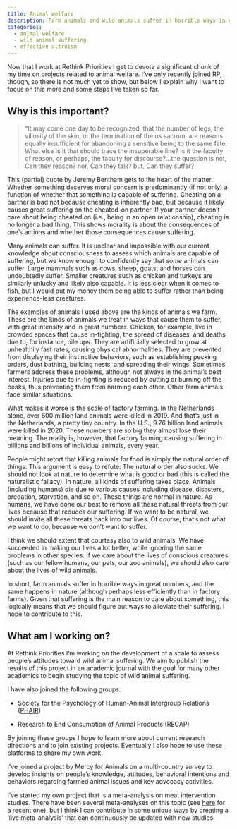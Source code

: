 ```yaml
---
title: Animal welfare
description: Farm animals and wild animals suffer in horrible ways in great numbers. At Rethink Priorities, I contribute to various projects aimed at addressing this important problem.
categories: 
  - animal welfare
  - wild animal suffering
  - effective altruism
---
```


Now that I work at Rethink Priorities I get to devote a significant chunk of my time on projects related to animal welfare. I've only recently joined RP, though, so there is not much yet to show, but below I explain why I want to focus on this more and some steps I've taken so far.

## Why is this important?

> "It may come one day to be recognized, that the number of legs, the villosity of the skin, or the termination of the os sacrum, are reasons equally insufficient for abandoning a sensitive being to the same fate. What else is it that should trace the insuperable line? Is it the faculty of reason, or perhaps, the faculty for discourse?...the question is not, Can they reason? nor, Can they talk? but, Can they suffer?

This (partial) quote by Jeremy Bentham gets to the heart of the matter. Whether something deserves moral concern is predominantly (if not only) a function of whether that something is capable of suffering. Cheating on a partner is bad not because cheating is inherently bad, but because it likely causes great suffering on the cheated-on partner. If your partner doesn't care about being cheated on (i.e., being in an open relationship), cheating is no longer a bad thing. This shows morality is about the consequences of one's actions and whether those consequences cause suffering.

Many animals can suffer. It is unclear and impossible with our current knowledge about consciousness to assess which animals are capable of suffering, but we know enough to confidently say that *some* animals can suffer. Large mammals such as cows, sheep, goats, and horses can undoubtedly suffer. Smaller creatures such as chicken and turkeys are similarly unlucky and likely also capable. It is less clear when it comes to fish, but I would put my money them being able to suffer rather than being experience-less creatures.

The examples of animals I used above are the kinds of animals we farm. These are the kinds of animals we treat in ways that cause them to suffer, with great intensity and in great numbers. Chicken, for example, live in crowded spaces that cause in-fighting, the spread of diseases, and deaths due to, for instance, pile ups. They are artificially selected to grow at unhealthily fast rates, causing physical abnormalities. They are prevented from displaying their instinctive behaviors, such as establishing pecking orders, dust bathing, building nests, and spreading their wings. Sometimes farmers address these problems, although not always in the animal's best interest. Injuries due to in-fighting is reduced by cutting or burning off the beaks, thus preventing them from harming each other. Other farm animals face similar situations.

What makes it worse is the scale of factory farming. In the Netherlands alone, over 600 million land animals were killed in 2019. And that's just in the Netherlands, a pretty tiny country. In the U.S., 9.76 billion land animals were killed in 2020. These numbers are so big they almost lose their meaning. The reality is, however, that factory farming causing suffering in billions and billions of individual animals, every year.

People might retort that killing animals for food is simply the natural order of things. This argument is easy to refute: The natural order also sucks. We should not look at nature to determine what is good or bad (this is called the naturalistic fallacy). In nature, all kinds of suffering takes place. Animals (including humans) die due to various causes including disease, disasters, predation, starvation, and so on. These things are normal in nature. As humans, we have done our best to remove all these natural threats from our lives because that reduces our suffering. If we want to be natural, we should invite all these threats back into our lives. Of course, that's not what we want to do, because we don't want to suffer.

I think we should extent that courtesy also to wild animals. We have succeeded in making our lives a lot better, while ignoring the same problems in other species. If we care about the lives of conscious creatures (such as our fellow humans, our pets, our zoo animals), we should also care about the lives of wild animals.

In short, farm animals suffer in horrible ways in great numbers, and the same happens in nature (although perhaps less efficiently than in factory farms). Given that suffering is the main reason to care about something, this logically means that we should figure out ways to alleviate their suffering. I hope to contribute to this.

## What am I working on?

At Rethink Priorities I'm working on the development of a scale to assess people's attitudes toward wild animal suffering. We aim to publish the results of this project in an academic journal with the goal for many other academics to begin studying the topic of wild animal suffering.

I have also joined the following groups:

-   Society for the Psychology of Human-Animal Intergroup Relations ([PHAIR](https://phair.psychopen.eu/index.php/phair/index "PHAIR"))

-   Research to End Consumption of Animal Products (RECAP)

By joining these groups I hope to learn more about current research directions and to join existing projects. Eventually I also hope to use these platforms to share my own work.

I've joined a project by Mercy for Animals on a multi-country survey to develop insights on people's knowledge, attitudes, behavioral intentions and behaviors regarding farmed animal issues and key advocacy activities.

I've started my own project that is a meta-analysis on meat intervention studies. There have been several meta-analyses on this topic (see [here](https://www.sciencedirect.com/science/article/pii/S0195666321001847) for a recent one), but I think I can contribute in some unique ways by creating a 'live meta-analysis' that can continuously be updated with new studies.
